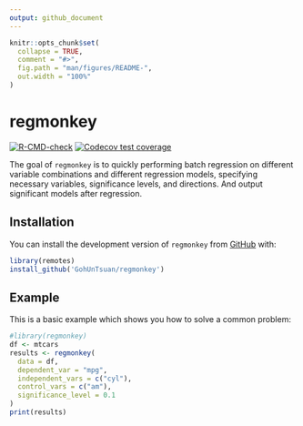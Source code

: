 ```yaml
---
output: github_document
---
```


<!-- README.md is generated from README.Rmd. Please edit that file -->

```r
knitr::opts_chunk$set(
  collapse = TRUE,
  comment = "#>",
  fig.path = "man/figures/README-",
  out.width = "100%"
)
```

# regmonkey

<!-- badges: start -->
[![R-CMD-check](https://github.com/GohUnTsuan/regmonkey/actions/workflows/R-CMD-check.yaml/badge.svg)](https://github.com/GohUnTsuan/regmonkey/actions/workflows/R-CMD-check.yaml)
[![Codecov test coverage](https://codecov.io/gh/GohUnTsuan/regmonkey/graph/badge.svg)](https://app.codecov.io/gh/GohUnTsuan/regmonkey)
<!-- badges: end -->

The goal of `regmonkey` is to quickly performing batch regression on different variable combinations and different regression models, specifying necessary variables, significance levels, and directions. And output significant models after regression.

## Installation

You can install the development version of `regmonkey` from [GitHub](https://github.com/) with:

```r
library(remotes)
install_github('GohUnTsuan/regmonkey')
```

## Example

This is a basic example which shows you how to solve a common problem:

```r
#library(regmonkey)
df <- mtcars
results <- regmonkey(
  data = df, 
  dependent_var = "mpg",  
  independent_vars = c("cyl"), 
  control_vars = c("am"),
  significance_level = 0.1
)
print(results)
```
